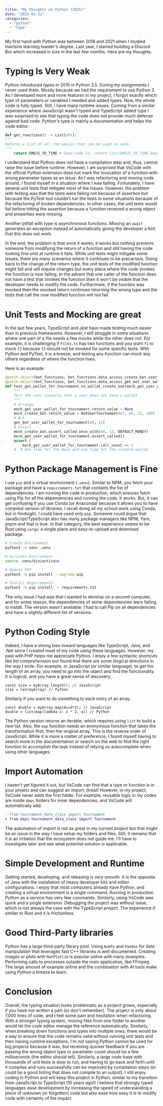 ```yaml
---
title: "My Thoughts on Python (2025)"
date: "2025-01-31"
categories:
  - "python"
  - "type"
---
```


My first hand with Python was between 2018 and 2021 when I studied machine learning master's degree. Last year, I started building a Discord Bot which increased in size in the last few months. Here are my thoughts.

# Typing Is Very Weak

Python introduced types in 2015 in Python 3.5. During my assignments I never used them. Mostly because we had the requirement to use Python 2. As I developed more and more features in my project, I forgot exactly which type of parameters or variables I needed and added types. Now, the whole code is fully typed. Still, I have many runtime issues. Coming from a similar experience where JavaScript wasn't typed and TypeScript added type I was surprised to see that typing the code does not provide much defense against bad code. Python's type is mainly a documentation and helps the code editor. 
```Python
def get_reactions() -> List[str]:
"""
Returns a list of all the emojis that can be used to vote.
"""
    return EMOJI_TO_TIME # Good code is: return list(EMOJI_TO_TIME.keys())
```

I understand that Python does not have a compilation step and, thus, cannot raise the issue before runtime. However, I am surprised that VsCode with the official Python extension does not mark the invocation of a function with wrong parameter types as an issue. As I was refactoring and moving code around, I found myself in a situation where I was failing. Fortunately, I have several unit tests that mitigate most of the issues. However, the problem with testing was that the tests were failing not because of assertion but because the PyTest tool couldn't run the tests in some situations because of the refactoring of broken dependencies. In other cases, the unit tests would fail before hitting the assertion because a function received a wrong object and properties were missing.

Another pitfall with type is asynchronous functions. Missing an `await` generates an exception instead of automatically giving the developer a hint that this does not work.

In the end, the problem is that once it works, it works but nothing prevents someone from modifying the return of a function and still having the code looking fine until at runtime it fails. While unit tests might mitigate some issues, there are many scenarios where it continues to be precarious. Going back to the change of the return type, the unit tests of the modified function might fail and will require changes but every place where the code invokes the function is now failing. In the advent that one caller of the function does not have a test that invokes the function then it won't be visible that the developer needs to modify the code. Furthermore, if the function was mocked then the mocked return continues returning the wrong type and the tests that call the now modified function will not fail.

# Unit Tests and Mocking are great
In the last few years, TypeScript and Jest have made testing much easier than in previous frameworks. However, I still struggle in some situations where one part of a file needs a few mocks while the other does not. For example, it is challenging if `File1.ts` has two functions and you want `f1` to mock `f2` because `f2` should not be invoked for some specific tests. With Python and PyTest, it is a breeze, and testing any function can mock any others regardless of where the function lives.

Here is an example:
```python
@patch.object(bet_functions, bet_functions.data_access_create_bet_user_wallet_for_tournament.__name__)
@patch.object(bet_functions, bet_functions.data_access_get_bet_user_wallet_for_tournament.__name__)
def test_get_wallet_for_tournament_no_wallet_create_one(mock_get_user_wallet_for_tournament, mock_create_bet):
    """
    Test the user scenario that a user does not have a wallet
    """
    # Arrange
    mock_get_user_wallet_for_tournament.return_value = None
    mock_create_bet.return_value = BetUserTournament(67, 44, 12, 100)
    # Act
    get_bet_user_wallet_for_tournament(44, 12)
    # Assert
    mock_create_bet.assert_called_once_with(44, 12, DEFAULT_MONEY)
    mock_get_user_wallet_for_tournament.assert_called()
    assert (
        mock_get_user_wallet_for_tournament.call_count == 2
    )  # One time for the None and one time for the created wallet
```

# Python Package Management is Fine
I use `pip` and a virtual environment (`.venv`). Similar to NPM, you fetch your package and have a `requirements.txt` that contains the list of dependencies. I am running the code in production, which ensures fetch using Pip for all the dependencies and running the code. It works. But, it can get confusing if you use Conda (or Anaconda) because it allows you to have _compiled_ version of libraries. I recall doing all my school work using Conda, but in hindsight, I could have used only `pip`. Someone could argue that JavaScript/TypeScript also has many package managers like NPM, Yarn, pnpm and that is true. In that category, the best experience seems to be Rust using `cargo`: a single place and easy-to-upload and download package.

```sh
# Create Environment
python3 -m venv .venv

# Activate Environment
source .venv/bin/activate

# Update PIP
python3 -m pip install --upgrade pip

# Install Requirements
python3 -m pip install -r requirements.txt
```

The only issue I had was that I wanted to develop on a second computer, and for some reason, the dependencies of some dependencies were failing to install. The version wasn't available. I had to call Pip on all dependencies and have a slightly different list of versions.

# Python Coding Style

Indeed, I have a strong bias toward languages like TypeScript, Java, and .Net since I created most of my code using these languages. However, my past with PHP helps me appreciate Python. I enjoy a few syntactic shortcuts like _list comprehension_ but found that there are some illogical directions in the way I write.
For example, in JavaScript (or similar language), to get the length of an array, you need to go into the object and find the functionality. It is _logical_, and you have a great sense of discovery.

```
const size = myArray.length(); // JavaScript
size = len(myArray) // Python
```

Similarly if you want to do something to each entry of an array.

```
const double = myArray.map(d=>d*2); // JavaScript
double = list(map(lambda x: x * 2, a)) // Python
```

The Python version returns an iterable, which requires using `list` to build a new list. Also, the `map` function needs an anonymous function that takes the transformation first, then the original array. This is the reverse order of JavaScript. While it is more a matter of preference, I found myself having to search more in the documentation or search on the web to find the right function to accomplish the task instead of relying on autocomplete when using other languages.


# Import Automation
I haven't yet figured it out, but VsCode can find that a type or function is in your project and can suggest an import. Great! However, in my project, VsCode never adds the first folder. For example, reusable logic in my codes are inside `deps` folders for inner dependencies, and VsCode will automatically add:

```diff
- from tournament_data_class import Tournament
+ from deps.tournament_data_class import Tournament
```

The automation of import is not as great in my current project but that might be an issue in the way I have setup my folders and files. Still, it remains that it is an irritation that the ecosystem does not guide me. I'll have to investigate later and see what potential solution is applicable.

# Simple Development and Runtime

Getting started, developing, and releasing is very smooth. It is the opposite of Java with the installation of heavy developer kits and editor configurations. I enjoy that most computers already have Python, and creating a virtual environment is a single command. Running in production Python as a service has very few commands. Similarly, using VsCode was quick and a single extension. Debugging the project was without issue, which is not always the case with the TypeScript project. The experience if similar to Rust and it is frictionless.

# Good Third-Party libraries

Python has a large third-party library pool. Using `NumPy` and `Pandas` for data manipulation that leverages fast C++ libraries is well documented. Creating images or plots with `MatPlotlib` is popular online with many examples. Performing calls to processes outside the main application, like FFmpeg. The large amount of example online and the combination with AI tools make using Python a breeze to learn.

# Conclusion
Overall, the typing situation looks problematic as a project grows, especially if you have not written a part (or don't remember). The project is only about 7,000 lines of code, and I feel some pain and hesitation when refactoring. With a stronger typing system, moving files from one folder to another would let the code editor manage the reference automatically. Similarly, when breaking down functions and types into multiple ones, there would be a way to ensure that the code remains valid without running unit tests and then having runtime exceptions. I'm not saying Python cannot be used for big projects because it was, but receiving quicker feedback if you are passing the wrong object type or parameter count should be a few milliseconds (the editor should tell). Similarly, a large code base with thousands of unit tests is slow to run, and having to go back and forth until it compiles and runs successfully can be improved by compilation steps (or could be a good linting that does not compile to an output). I still enjoy coding in Python and will keep this project in Python, similar to my transition from JavaScript to TypeScript (10 years ago!) I believe that strongly typed languages ease development by increasing the speed of understanding a piece of unknown (or forgotten) code but also ease how easy it is to modify code with certainty of the impact.
